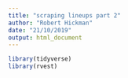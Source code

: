 ```yaml
---
title: "scraping lineups part 2"
author: "Robert Hickman"
date: "21/10/2019"
output: html_document
---
```


```r
library(tidyverse)
library(rvest)
```
